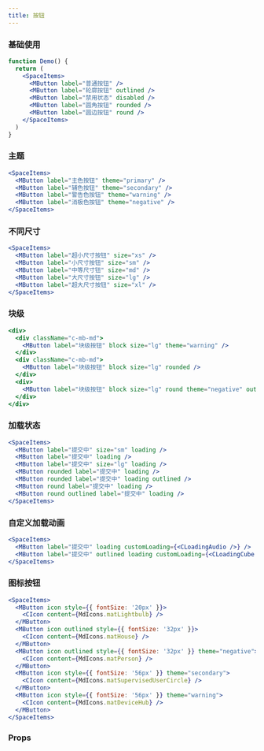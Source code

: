 ```yaml
---
title: 按钮
---
```


### 基础使用

```jsx live
function Demo() {
  return (
    <SpaceItems>
      <MButton label="普通按钮" />
      <MButton label="轮廓按钮" outlined />
      <MButton label="禁用状态" disabled />
      <MButton label="圆角按钮" rounded />
      <MButton label="圆边按钮" round />
    </SpaceItems>
  )
}
```

### 主题

```jsx live
<SpaceItems>
  <MButton label="主色按钮" theme="primary" />
  <MButton label="辅色按钮" theme="secondary" />
  <MButton label="警告色按钮" theme="warning" />
  <MButton label="消极色按钮" theme="negative" />
</SpaceItems>
```

### 不同尺寸

```jsx live
<SpaceItems>
  <MButton label="超小尺寸按钮" size="xs" />
  <MButton label="小尺寸按钮" size="sm" />
  <MButton label="中等尺寸钮" size="md" />
  <MButton label="大尺寸按钮" size="lg" />
  <MButton label="超大尺寸按钮" size="xl" />
</SpaceItems>
```

### 块级

```jsx live
<div>
  <div className="c-mb-md">
    <MButton label="块级按钮" block size="lg" theme="warning" />
  </div>
  <div className="c-mb-md">
    <MButton label="块级按钮" block size="lg" rounded />
  </div>
  <div>
    <MButton label="块级按钮" block size="lg" round theme="negative" outlined />
  </div>
</div>
```

### 加载状态

```jsx live
<SpaceItems>
  <MButton label="提交中" size="sm" loading />
  <MButton label="提交中" loading />
  <MButton label="提交中" size="lg" loading />
  <MButton rounded label="提交中" loading />
  <MButton rounded label="提交中" loading outlined />
  <MButton round label="提交中" loading />
  <MButton round outlined label="提交中" loading />
</SpaceItems>
```

### 自定义加载动画

```jsx live
<SpaceItems>
  <MButton label="提交中" loading customLoading={<CLoadingAudio />} />
  <MButton label="提交中" outlined loading customLoading={<CLoadingCube />} />
</SpaceItems>
```

### 图标按钮

```jsx live
<SpaceItems>
  <MButton icon style={{ fontSize: '20px' }}>
    <CIcon content={MdIcons.matLightbulb} />
  </MButton>
  <MButton icon outlined style={{ fontSize: '32px' }}>
    <CIcon content={MdIcons.matHouse} />
  </MButton>
  <MButton icon outlined style={{ fontSize: '32px' }} theme="negative">
    <CIcon content={MdIcons.matPerson} />
  </MButton>
  <MButton icon style={{ fontSize: '56px' }} theme="secondary">
    <CIcon content={MdIcons.matSupervisedUserCircle} />
  </MButton>
  <MButton icon style={{ fontSize: '56px' }} theme="warning">
    <CIcon content={MdIcons.matDeviceHub} />
  </MButton>
</SpaceItems>
```

### Props

<PropTable name="MButton" typeWidth="320px" />
